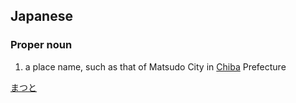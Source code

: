 ==Japanese==
{{ja-kanjitab|まつ|と|k2=ど|yomi=k|r=y}}

===Proper noun===
{{ja-pos|まつど|proper}}

# a place name, such as that of Matsudo City in [[Chiba]] Prefecture

[[Category:ja:Cities|まつと]]